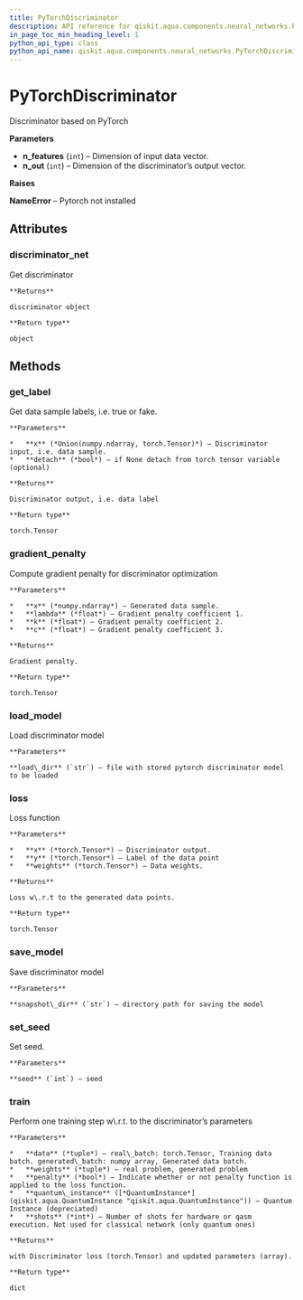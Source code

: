 ```yaml
---
title: PyTorchDiscriminator
description: API reference for qiskit.aqua.components.neural_networks.PyTorchDiscriminator
in_page_toc_min_heading_level: 1
python_api_type: class
python_api_name: qiskit.aqua.components.neural_networks.PyTorchDiscriminator
---
```


# PyTorchDiscriminator

<Class id="qiskit.aqua.components.neural_networks.PyTorchDiscriminator" isDedicatedPage={true} github="https://github.com/qiskit-community/qiskit-aqua/tree/stable/0.7/qiskit/aqua/components/neural_networks/pytorch_discriminator.py" signature="PyTorchDiscriminator(n_features=1, n_out=1)">
  Discriminator based on PyTorch

  **Parameters**

  *   **n\_features** (`int`) – Dimension of input data vector.
  *   **n\_out** (`int`) – Dimension of the discriminator’s output vector.

  **Raises**

  **NameError** – Pytorch not installed

  ## Attributes

  ### discriminator\_net

  <Attribute id="qiskit.aqua.components.neural_networks.PyTorchDiscriminator.discriminator_net" name="discriminator_net">
    Get discriminator

    **Returns**

    discriminator object

    **Return type**

    object
  </Attribute>

  ## Methods

  ### get\_label

  <Function id="qiskit.aqua.components.neural_networks.PyTorchDiscriminator.get_label" name="get_label" signature="PyTorchDiscriminator.get_label(x, detach=False)">
    Get data sample labels, i.e. true or fake.

    **Parameters**

    *   **x** (*Union(numpy.ndarray, torch.Tensor)*) – Discriminator input, i.e. data sample.
    *   **detach** (*bool*) – if None detach from torch tensor variable (optional)

    **Returns**

    Discriminator output, i.e. data label

    **Return type**

    torch.Tensor
  </Function>

  ### gradient\_penalty

  <Function id="qiskit.aqua.components.neural_networks.PyTorchDiscriminator.gradient_penalty" name="gradient_penalty" signature="PyTorchDiscriminator.gradient_penalty(x, lambda_=5.0, k=0.01, c=1.0)">
    Compute gradient penalty for discriminator optimization

    **Parameters**

    *   **x** (*numpy.ndarray*) – Generated data sample.
    *   **lambda** (*float*) – Gradient penalty coefficient 1.
    *   **k** (*float*) – Gradient penalty coefficient 2.
    *   **c** (*float*) – Gradient penalty coefficient 3.

    **Returns**

    Gradient penalty.

    **Return type**

    torch.Tensor
  </Function>

  ### load\_model

  <Function id="qiskit.aqua.components.neural_networks.PyTorchDiscriminator.load_model" name="load_model" signature="PyTorchDiscriminator.load_model(load_dir)">
    Load discriminator model

    **Parameters**

    **load\_dir** (`str`) – file with stored pytorch discriminator model to be loaded
  </Function>

  ### loss

  <Function id="qiskit.aqua.components.neural_networks.PyTorchDiscriminator.loss" name="loss" signature="PyTorchDiscriminator.loss(x, y, weights=None)">
    Loss function

    **Parameters**

    *   **x** (*torch.Tensor*) – Discriminator output.
    *   **y** (*torch.Tensor*) – Label of the data point
    *   **weights** (*torch.Tensor*) – Data weights.

    **Returns**

    Loss w\.r.t to the generated data points.

    **Return type**

    torch.Tensor
  </Function>

  ### save\_model

  <Function id="qiskit.aqua.components.neural_networks.PyTorchDiscriminator.save_model" name="save_model" signature="PyTorchDiscriminator.save_model(snapshot_dir)">
    Save discriminator model

    **Parameters**

    **snapshot\_dir** (`str`) – directory path for saving the model
  </Function>

  ### set\_seed

  <Function id="qiskit.aqua.components.neural_networks.PyTorchDiscriminator.set_seed" name="set_seed" signature="PyTorchDiscriminator.set_seed(seed)">
    Set seed.

    **Parameters**

    **seed** (`int`) – seed
  </Function>

  ### train

  <Function id="qiskit.aqua.components.neural_networks.PyTorchDiscriminator.train" name="train" signature="PyTorchDiscriminator.train(data, weights, penalty=True, quantum_instance=None, shots=None)">
    Perform one training step w\.r.t. to the discriminator’s parameters

    **Parameters**

    *   **data** (*tuple*) – real\_batch: torch.Tensor, Training data batch. generated\_batch: numpy array, Generated data batch.
    *   **weights** (*tuple*) – real problem, generated problem
    *   **penalty** (*bool*) – Indicate whether or not penalty function is applied to the loss function.
    *   **quantum\_instance** ([*QuantumInstance*](qiskit.aqua.QuantumInstance "qiskit.aqua.QuantumInstance")) – Quantum Instance (depreciated)
    *   **shots** (*int*) – Number of shots for hardware or qasm execution. Not used for classical network (only quantum ones)

    **Returns**

    with Discriminator loss (torch.Tensor) and updated parameters (array).

    **Return type**

    dict
  </Function>
</Class>

